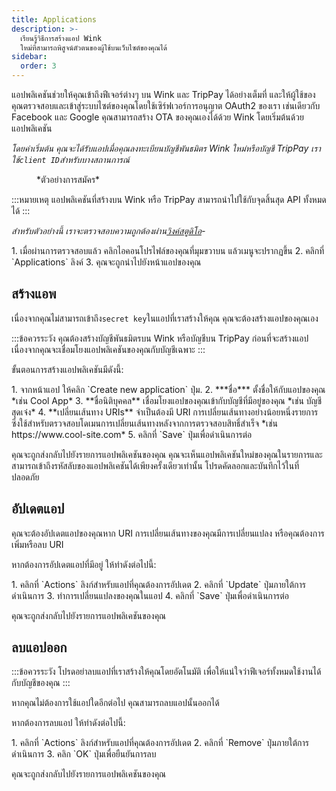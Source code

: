 ```yaml
---
title: Applications
description: >-
  เรียนรู้วิธีการสร้างแอป Wink
  ใหม่ที่สามารถพิสูจน์ตัวตนของผู้ใช้บนเว็บไซต์ของคุณได้
sidebar:
  order: 3
---
```


แอปพลิเคชันช่วยให้คุณเข้าถึงฟีเจอร์ต่างๆ บน Wink และ TripPay ได้อย่างเต็มที่ และให้ผู้ใช้ของคุณตรวจสอบและเข้าสู่ระบบไซต์ของคุณโดยใช้เซิร์ฟเวอร์การอนุญาต OAuth2 ของเรา เช่นเดียวกับ Facebook และ Google
คุณสามารถสร้าง OTA ของคุณเองได้ด้วย Wink โดยเริ่มต้นด้วยแอปพลิเคชัน

*โดยค่าเริ่มต้น คุณจะได้รับแอปเมื่อคุณลงทะเบียนบัญชีพันธมิตร Wink ใหม่หรือบัญชี TripPay เราใช้`client ID`สำหรับบางสถานการณ์*

<figure>
  <CloudinaryImage width="350" height="215" resize="scale" quality="best" alt="ตัวอย่างการใช้งาน" src="academy/application" errorImage="noimage_opaque_nyrtl0.png" />

  <figcaption>*ตัวอย่างการสมัคร*</figcaption>
</figure>


:::หมายเหตุ
แอปพลิเคชันที่สร้างบน Wink หรือ TripPay สามารถนำไปใช้กับจุดสิ้นสุด API ทั้งหมดได้
:::

*สำหรับตัวอย่างนี้ เราจะตรวจสอบความถูกต้องผ่าน[วิงค์สตูดิโอ](https://studio.wink.travel)-*

<Steps>
  1. เมื่อผ่านการตรวจสอบแล้ว คลิกไอคอนโปรไฟล์ของคุณที่มุมขวาบน แล้วเมนูจะปรากฏขึ้น
  2. คลิกที่ `Applications` ลิงค์
  3. คุณจะถูกนำไปยังหน้าแอปของคุณ
</Steps>


## สร้างแอพ

เนื่องจากคุณไม่สามารถเข้าถึง`secret key`ในแอปที่เราสร้างให้คุณ คุณจะต้องสร้างแอปของคุณเอง

:::ข้อควรระวัง
คุณต้องสร้างบัญชีพันธมิตรบน Wink หรือบัญชีบน TripPay ก่อนที่จะสร้างแอป เนื่องจากคุณจะเชื่อมโยงแอปพลิเคชันของคุณกับบัญชีเฉพาะ
:::

ขั้นตอนการสร้างแอปพลิเคชันมีดังนี้:

<Steps>
  1. จากหน้าแอป ให้คลิก `Create new application` ปุ่ม.
  2. ***ชื่อ*** ตั้งชื่อให้กับแอปของคุณ *เช่น Cool App*
  3. **ชื่อนิติบุคคล** เชื่อมโยงแอปของคุณเข้ากับบัญชีที่มีอยู่ของคุณ *เช่น บัญชีสุดเจ๋ง*
  4. **เปลี่ยนเส้นทาง URIs** จำเป็นต้องมี URI การเปลี่ยนเส้นทางอย่างน้อยหนึ่งรายการ ซึ่งใช้สำหรับตรวจสอบโดเมนการเปลี่ยนเส้นทางหลังจากการตรวจสอบสิทธิ์สำเร็จ *เช่น https://www.cool-site.com*
  5. คลิกที่ `Save` ปุ่มเพื่อดำเนินการต่อ
</Steps>


คุณจะถูกส่งกลับไปยังรายการแอปพลิเคชันของคุณ คุณจะเห็นแอปพลิเคชันใหม่ของคุณในรายการและสามารถเข้าถึงรหัสลับของแอปพลิเคชันได้เพียงครั้งเดียวเท่านั้น โปรดคัดลอกและบันทึกไว้ในที่ปลอดภัย

## อัปเดตแอป

คุณจะต้องอัปเดตแอปของคุณหาก URI การเปลี่ยนเส้นทางของคุณมีการเปลี่ยนแปลง หรือคุณต้องการเพิ่มหรือลบ URI

หากต้องการอัปเดตแอปที่มีอยู่ ให้ทำดังต่อไปนี้:

<Steps>
  1. คลิกที่ `Actions` ลิงก์สำหรับแอปที่คุณต้องการอัปเดต
  2. คลิกที่ `Update` ปุ่มภายใต้การดำเนินการ
  3. ทำการเปลี่ยนแปลงของคุณในแอป
  4. คลิกที่ `Save` ปุ่มเพื่อดำเนินการต่อ
</Steps>


คุณจะถูกส่งกลับไปยังรายการแอปพลิเคชันของคุณ

## ลบแอปออก

:::ข้อควรระวัง
โปรดอย่าลบแอปที่เราสร้างให้คุณโดยอัตโนมัติ เพื่อให้แน่ใจว่าฟีเจอร์ทั้งหมดใช้งานได้กับบัญชีของคุณ
:::

หากคุณไม่ต้องการใช้แอปใดอีกต่อไป คุณสามารถลบแอปนั้นออกได้

หากต้องการลบแอป ให้ทำดังต่อไปนี้:

<Steps>
  1. คลิกที่ `Actions` ลิงก์สำหรับแอปที่คุณต้องการอัปเดต
  2. คลิกที่ `Remove` ปุ่มภายใต้การดำเนินการ
  3. คลิก `OK` ปุ่มเพื่อยืนยันการลบ
</Steps>


คุณจะถูกส่งกลับไปยังรายการแอปพลิเคชันของคุณ

